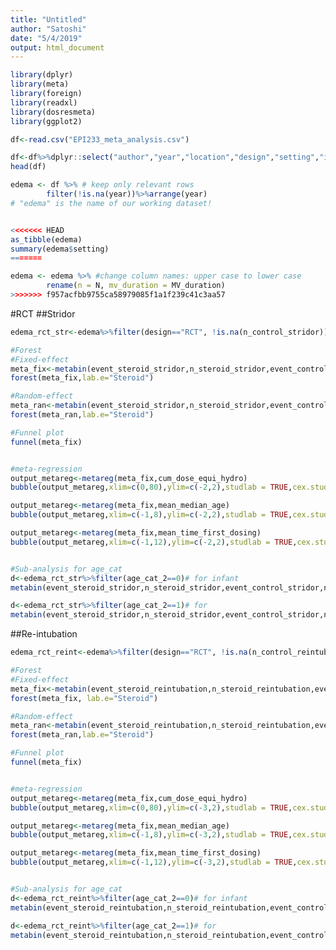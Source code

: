 ```yaml
---
title: "Untitled"
author: "Satoshi"
date: "5/4/2019"
output: html_document
---
```


```r
library(dplyr)
library(meta)
library(foreign)
library(readxl)
library(dosresmeta)
library(ggplot2)
```

```r
df<-read.csv("EPI233_meta_analysis.csv")

df<-df%>%dplyr::select("author","year","location","design","setting","icu_type","age_cat","mean_median_age","age_cat_2","N","male","MV_duration","steroid","cum_dose_equi_hydro","mean_time_first_dosing","observation_period","n_control_gibleed","event_control_gibleed","n_steroid_gibleed","event_steroid_gibleed","n_control_hyperglycemia","event_control_hyperglycemia","n_steroid_hyperglycemia","event_steroid_hyperglycemia","n_control_stridor","event_control_stridor","n_steroid_stridor","event_steroid_stridor","n_control_reintubation","event_control_reintubation","n_steroid_reintubation","event_steroid_reintubation")
head(df)

edema <- df %>% # keep only relevant rows
        filter(!is.na(year))%>%arrange(year)
# "edema" is the name of our working dataset!


<<<<<<< HEAD
as_tibble(edema)
summary(edema$setting)
=======

edema <- edema %>% #change column names: upper case to lower case
        rename(n = N, mv_duration = MV_duration) 
>>>>>>> f957acfbb9755ca58979085f1a1f239c41c3aa57
```

#RCT
##Stridor
```r
edema_rct_str<-edema%>%filter(design=="RCT", !is.na(n_control_stridor))

#Forest
#Fixed-effect
meta_fix<-metabin(event_steroid_stridor,n_steroid_stridor,event_control_stridor,n_control_stridor,data=edema_rct_str,studlab=paste(author,year),comb.fixed=T,comb.random=F,sm="RR")
forest(meta_fix,lab.e="Steroid")

#Random-effect
meta_ran<-metabin(event_steroid_stridor,n_steroid_stridor,event_control_stridor,n_control_stridor,data=edema_rct_str,studlab=paste(author,year),comb.fixed=F,comb.random=T,sm="RR",method.tau = "EB")
forest(meta_ran,lab.e="Steroid")

#Funnel plot
funnel(meta_fix)


#meta-regression
output_metareg<-metareg(meta_fix,cum_dose_equi_hydro)
bubble(output_metareg,xlim=c(0,80),ylim=c(-2,2),studlab = TRUE,cex.studlab=0.6,pos=3)

output_metareg<-metareg(meta_fix,mean_median_age)
bubble(output_metareg,xlim=c(-1,8),ylim=c(-2,2),studlab = TRUE,cex.studlab=0.6,pos=3)

output_metareg<-metareg(meta_fix,mean_time_first_dosing)
bubble(output_metareg,xlim=c(-1,12),ylim=c(-2,2),studlab = TRUE,cex.studlab=0.6,pos=3)


#Sub-analysis for age_cat
d<-edema_rct_str%>%filter(age_cat_2==0)# for infant
metabin(event_steroid_stridor,n_steroid_stridor,event_control_stridor,n_control_stridor,data=d,studlab=paste(author),comb.fixed=T,comb.random=F,sm="OR")%>%forest()

d<-edema_rct_str%>%filter(age_cat_2==1)# for 
metabin(event_steroid_stridor,n_steroid_stridor,event_control_stridor,n_control_stridor,data=d,studlab=paste(author),comb.fixed=T,comb.random=F,sm="OR")%>%forest()

```

##Re-intubation
```r
edema_rct_reint<-edema%>%filter(design=="RCT", !is.na(n_control_reintubation))

#Forest
#Fixed-effect
meta_fix<-metabin(event_steroid_reintubation,n_steroid_reintubation,event_control_reintubation,n_control_reintubation,data=edema_rct_reint,studlab=paste(author,year),comb.fixed=T,comb.random=F,sm="RR")
forest(meta_fix, lab.e="Steroid")

#Random-effect
meta_ran<-metabin(event_steroid_reintubation,n_steroid_reintubation,event_control_reintubation,n_control_reintubation,data=edema_rct_reint,studlab=paste(author),comb.fixed=F,comb.random=T,sm="RR",method.tau = "EB")
forest(meta_ran,lab.e="Steroid")

#Funnel plot
funnel(meta_fix)


#meta-regression
output_metareg<-metareg(meta_fix,cum_dose_equi_hydro)
bubble(output_metareg,xlim=c(0,80),ylim=c(-3,2),studlab = TRUE,cex.studlab=0.6,pos=3)

output_metareg<-metareg(meta_fix,mean_median_age)
bubble(output_metareg,xlim=c(-1,8),ylim=c(-3,2),studlab = TRUE,cex.studlab=0.6,pos=3)

output_metareg<-metareg(meta_fix,mean_time_first_dosing)
bubble(output_metareg,xlim=c(-1,12),ylim=c(-3,2),studlab = TRUE,cex.studlab=0.6,pos=3)


#Sub-analysis for age_cat
d<-edema_rct_reint%>%filter(age_cat_2==0)# for infant
metabin(event_steroid_reintubation,n_steroid_reintubation,event_control_reintubation,n_control_reintubation,data=d,studlab=paste(author),comb.fixed=T,comb.random=F,sm="OR")%>%forest()

d<-edema_rct_reint%>%filter(age_cat_2==1)# for 
metabin(event_steroid_reintubation,n_steroid_reintubation,event_control_reintubation,n_control_reintubation,data=d,studlab=paste(author),comb.fixed=T,comb.random=F,sm="OR")%>%forest()
```
